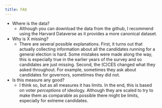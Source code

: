 ```yaml
---
title: FAQ
---
```


- Where is the data? 
    - Although you can download the data from the github, I recommend using the Harvard Dataverse as it provides a more canonical dataset. 
- Why is X missing? 
    - There are several possible explanations. First, it turns out that actually collecting information about all the candidates running for a general election is hard. Some mistakes were made along the way, this is especially true in the earlier years of the survey and so candidates are just missing. Second, the (C)CES changed what they asked throughout. For example, sometimes they ask about candidates for governors, sometimes they did not.
- Is this measure any good? 
    - I think so, but as all measures it has limits. In the end, this is based on voter _perceptions_ of ideology. Although they are scaled to try to make them as comparable as possible there might be limits, especially for extreme candidates. 